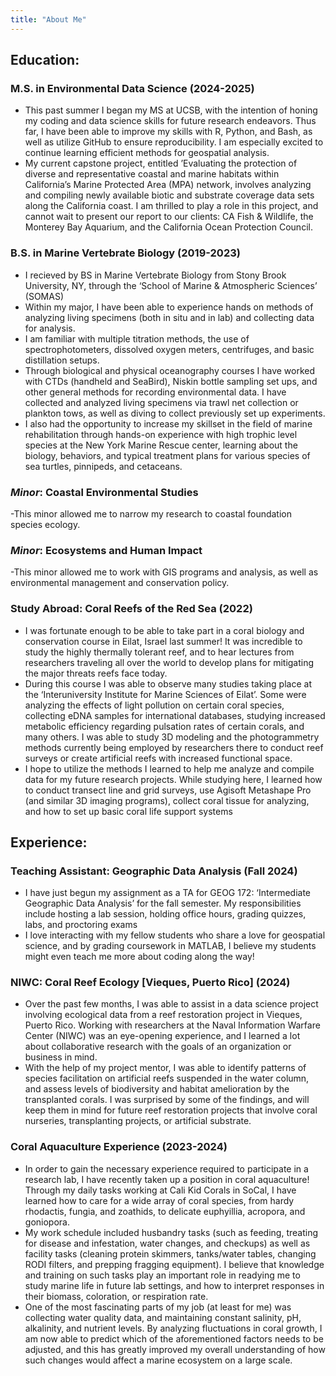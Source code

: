 ```yaml
---
title: "About Me"
---
```


## **Education:**

### **M.S. in Environmental Data Science** (2024-2025)

-   This past summer I began my MS at UCSB, with the intention of honing my coding and data science skills for future research endeavors. Thus far, I have been able to improve my skills with R, Python, and Bash, as well as utilize GitHub to ensure reproducibility. I am especially excited to continue learning efficient methods for geospatial analysis.\
-   My current capstone project, entitled ‘Evaluating the protection of diverse and representative coastal and marine habitats within California’s Marine Protected Area (MPA) network, involves analyzing and compiling newly available biotic and substrate coverage data sets along the California coast. I am thrilled to play a role in this project, and cannot wait to present our report to our clients: CA Fish & Wildlife, the Monterey Bay Aquarium, and the California Ocean Protection Council.

### **B.S. in Marine Vertebrate Biology** (2019-2023)
- I recieved by BS in Marine Vertebrate Biology from Stony Brook University, NY, through the 'School of Marine & Atmospheric Sciences' (SOMAS)\
-   Within my major, I have been able to experience hands on methods of analyzing living specimens (both in situ and in lab) and collecting data for analysis.\
-   I am familiar with multiple titration methods, the use of spectrophotometers, dissolved oxygen meters, centrifuges, and basic distillation setups.\
-   Through biological and physical oceanography courses I have worked with CTDs (handheld and SeaBird), Niskin bottle sampling set ups, and other general methods for recording environmental data. I have collected and analyzed living specimens via trawl net collection or plankton tows, as well as diving to collect previously set up experiments.\
-   I also had the opportunity to increase my skillset in the field of marine rehabilitation through hands-on experience with high trophic level species at the New York Marine Rescue center, learning about the biology, behaviors, and typical treatment plans for various species of sea turtles, pinnipeds, and cetaceans.

### *Minor*: Coastal Environmental Studies

-This minor allowed me to narrow my research to coastal foundation species ecology.

### *Minor*: Ecosystems and Human Impact

-This minor allowed me to work with GIS programs and analysis, as well as environmental management and conservation policy.

### **Study Abroad: Coral Reefs of the Red Sea** (2022)

-   I was fortunate enough to be able to take part in a coral biology and conservation course in Eilat, Israel last summer! It was incredible to study the highly thermally tolerant reef, and to hear lectures from researchers traveling all over the world to develop plans for mitigating the major threats reefs face today.\
-   During this course I was able to observe many studies taking place at the ‘Interuniversity Institute for Marine Sciences of Eilat’. Some were analyzing the effects of light pollution on certain coral species, collecting eDNA samples for international databases, studying increased metabolic efficiency regarding pulsation rates of certain corals, and many others. I was able to study 3D modeling and the photogrammetry methods currently being employed by researchers there to conduct reef surveys or create artificial reefs with increased functional space.\
-   I hope to utilize the methods I learned to help me analyze and compile data for my future research projects. While studying here, I learned how to conduct transect line and grid surveys, use Agisoft Metashape Pro (and similar 3D imaging programs), collect coral tissue for analyzing, and how to set up basic coral life support systems

## **Experience:**

### **Teaching Assistant: Geographic Data Analysis** (Fall 2024)

-   I have just begun my assignment as a TA for GEOG 172: ‘Intermediate Geographic Data Analysis’ for the fall semester. My responsibilities include hosting a lab session, holding office hours, grading quizzes, labs, and proctoring exams\
-   I love interacting with my fellow students who share a love for geospatial science, and by grading coursework in MATLAB, I believe my students might even teach me more about coding along the way!

### **NIWC: Coral Reef Ecology \[Vieques, Puerto Rico\]** (2024)

-   Over the past few months, I was able to assist in a data science project involving ecological data from a reef restoration project in Vieques, Puerto Rico. Working with researchers at the Naval Information Warfare Center (NIWC) was an eye-opening experience, and I learned a lot about collaborative research with the goals of an organization or business in mind.\
-   With the help of my project mentor, I was able to identify patterns of species facilitation on artificial reefs suspended in the water column, and assess levels of biodiversity and habitat amelioration by the transplanted corals. I was surprised by some of the findings, and will keep them in mind for future reef restoration projects that involve coral nurseries, transplanting projects, or artificial substrate.

### **Coral Aquaculture Experience** (2023-2024)

-   In order to gain the necessary experience required to participate in a research lab, I have recently taken up a position in coral aquaculture! Through my daily tasks working at Cali Kid Corals in SoCal, I have learned how to care for a wide array of coral species, from hardy rhodactis, fungia, and zoathids, to delicate euphyillia, acropora, and goniopora.\
-   My work schedule included husbandry tasks (such as feeding, treating for disease and infestation, water changes, and checkups) as well as facility tasks (cleaning protein skimmers, tanks/water tables, changing RODI filters, and prepping fragging equipment). I believe that knowledge and training on such tasks play an important role in readying me to study marine life in future lab settings, and how to interpret responses in their biomass, coloration, or respiration rate.\
-   One of the most fascinating parts of my job (at least for me) was collecting water quality data, and maintaining constant salinity, pH, alkalinity, and nutrient levels. By analyzing fluctuations in coral growth, I am now able to predict which of the aforementioned factors needs to be adjusted, and this has greatly improved my overall understanding of how such changes would affect a marine ecosystem on a large scale.
